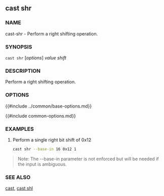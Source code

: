 ## cast shr

### NAME

cast-shr - Perform a right shifting operation.

### SYNOPSIS

``cast shr`` [*options*] *value* *shift*

### DESCRIPTION

Perform a right shifting operation.

### OPTIONS

{{#include ../common/base-options.md}}

{{#include common-options.md}}

### EXAMPLES

1. Perform a single right bit shift of 0x12
    ```sh
    cast shr --base-in 16 0x12 1
    ```

> Note: The --base-in parameter is not enforced but will be needed if the input is ambiguous.

### SEE ALSO

[cast](./cast.md), [cast shl](./cast-shl.md)
